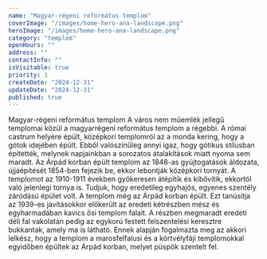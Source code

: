 ```yaml
---
name: "Magyar-régeni református templom"
coverImage: "/images/home-hero-ana-landscape.png"
heroImage: "/images/home-hero-ana-landscape.png"
category: "templom"
openHours: ""
address: ""
contactInfo: ""
isVisitable: true
priority: 1
createDate: "2024-12-31"
updateDate: "2024-12-31"
published: true
---
```


<ContentTitle>
    Magyar-régeni református templom
</ContentTitle>
<ContentTextBlock>
A város nem műemlék jellegű templomai közül a magyarrégeni református templom a régebbi. A római castrum helyére épült, középkori templomról az a monda kering, hogy a gótok idejében épült. Ebből valószínűleg annyi igaz, hogy gótikus stílusban építették, melynek napjainkban a sorozatos átalakítások miatt nyoma sem maradt.  Az Árpád korban épült templom az 1848-as gyújtogatások áldozata, újjáépítését 1854-ben fejezik be, ekkor lebontják középkori tornyát. A templomot az 1910-1911 években gyökeresen átépítik és kibővítik, ekkortól való jelenlegi tornya is. Tudjuk, hogy eredetileg egyhajós, egyenes szentély záródású épület volt. A templom még az Árpád korban épült. Ezt tanúsítja az 1939-es javításokkor előkerült az eredeti kétrészben mész és egyharmadában kavics ősi templom falait. A részben megmaradt eredeti déli fal vakolatán pedig az egykorú festett felszentelési keresztre bukkantak, amely ma is látható. Ennek alapján fogalmazta meg az akkori lelkész, hogy a templom a marosfelfalusi és a körtvélyfáji templomokkal egyidőben épültek az Árpád korban, melyet püspök szentelt fel.
</ContentTextBlock>